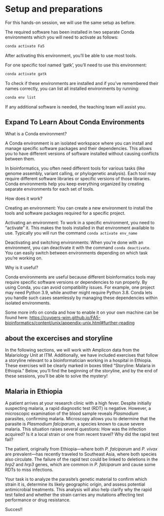 # Setup and preparations {.unnumbered}

For this hands-on session, we will use the same setup as before.

The required software has been installed in two separate Conda environments which you will need to activate as follows:

```bash
conda activate Fa5
```
After activating this environment, you'll be able to use most tools. 

For one specific tool named 'gatk', you'll need to use this environment:

```bash
conda activate gatk
```

To check if these environments are installed and if you’ve remembered their names correctly, you can list all installed environments by running:

```bash
conda env list
```
If any additional software is needed, the teaching team will assist you.

::: {.callout-caution collapse="true"}
## Expand To Learn About Conda Environments

What is a Conda environment?

A Conda environment is an isolated workspace where you can install and manage specific software packages and their dependencies. This allows you to have different versions of software installed without causing conflicts between them.

In bioinformatics, you often need different tools for various tasks (like genome assembly, variant calling, or phylogenetic analysis). Each tool may require different software libraries or specific versions of those libraries. Conda environments help you keep everything organized by creating separate environments for each set of tools.

How does it work?

Creating an environment: You can create a new environment to install the tools and software packages required for a specific project.

Activating an environment: To work in a specific environment, you need to "activate" it. This makes the tools installed in that environment available to use. Typically you will run the command `conda activate env_name`

Deactivating and switching environments: When you're done with an environment, you can deactivate it with the command `conda deactivate`. You can easily switch between environments depending on which task you're working on.

Why is it useful?

Conda environments are useful because different bioinformatics tools may require specific software versions or dependencies to run properly. By using Conda, you can avoid compatibility issues. For example, one project may need Python 3.9, while another might require Python 3.8. Conda lets you handle such cases seamlessly by managing these dependencies within isolated environments.

Some more info on conda and how to enable it on your own machine can be found here: [https://cuypers-wim.github.io/FA5-bioinformatics/content/unix/appendix-unix.html#further-reading](https://cuypers-wim.github.io/FA5-bioinformatics/content/unix/appendix-unix.html#further-reading)

:::

## about the excercises and storyline

In the following sections, we will work with Amplicon data from the Malariology Unit at ITM. Additionally, we have included exercises that follow a storyline relevant to a bioinformatician working in a hospital in Ethiopia. These exercises will be clearly marked in boxes titled "Storyline: Malaria in Ethiopia." Below, you'll find the beginning of the storyline, and by the end of these sessions, you’ll be able to solve the mystery!

::: {.callout-tip}
## Malaria in Ethiopia
A patient arrives at your research clinic with a high fever. Despite initially suspecting malaria, a rapid diagnostic test (RDT) is negative. However, a microscopic examination of the blood sample reveals *Plasmodium* parasites, confirming malaria. Microscopy allows you to determine that the parasite is *Plasmodium* *falciparum*, a species known to cause severe malaria. This situation raises several questions: How was the infection acquired? Is it a local strain or one from recent travel? Why did the rapid test fail?

The patient, originally from Ethiopia—where both *P. falciparum* and *P. vivax* are prevalent—has recently traveled to Southeast Asia, where both species also circulate. The failure of the rapid test could be linked to deletions in the *hrp2* and *hrp3* genes, which are common in *P. falciparum* and cause some RDTs to miss infections. 

Your task is to analyze the parasite’s genetic material to confirm which strain it is, determine its likely geographic origin, and assess potential antimicrobial treatments. This analysis will also help clarify why the rapid test failed and whether the strain carries any mutations affecting test performance or drug resistance.

Succes!!
:::
